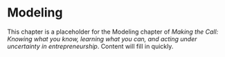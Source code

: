 # Modeling

This chapter is a placeholder for the Modeling chapter of *Making the Call: Knowing what you know, learning what you can, and acting under uncertainty in entrepreneurship*. Content will fill in quickly.
